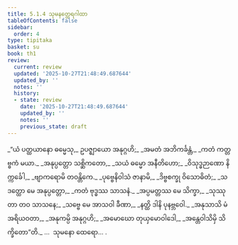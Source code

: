```yaml
---
title: 5.1.4 သုမနတ္ထေရဂါထာ
tableOfContents: false
sidebar:
  order: 4
type: tipitaka
basket: su
book: th1
review:
  current: review
  updated: '2025-10-27T21:48:49.687644'
  updated_by: ''
  notes: ''
  history:
  - state: review
    date: '2025-10-27T21:48:49.687644'
    updated_by: ''
    notes: ''
    previous_state: draft
---
```



<ReviewStatus review={frontmatter.review} showDetails={true} />

<HypothesisAnnotation frontmatter={frontmatter} />

<DynamicBreadcrumb />

<Division number="330" book="th1" e="ch" v="19" p="276">

<Paragraph number="585" type="verses" book="th1">
_“ယံ ပတ္ထယာနော ဓမ္မေသု,_  
ဥပဇ္ဈာယော အနုဂ္ဂဟိ;_  
_အမတံ အဘိကင်္ခန္တံ,_  
_ကတံ ကတ္တဗ္ဗကံ မယာ._  

</Paragraph>

</Division>
<Division number="331" book="th1" e="ch" v="19" p="276">

<Paragraph number="586" type="verses" book="th1">
_အနုပ္ပတ္တော သစ္ဆိကတော,_  
_သယံ ဓမ္မော အနီတိဟော;_  
_ဝိသုဒ္ဓဉာဏော နိက္ကင်္ခေါ,_  
_ဗျာကရောမိ တဝန္တိကေ._  

</Paragraph>

</Division>
<Division number="332" book="th1" e="ch" v="19" p="276">

<Paragraph number="587" type="verses" book="th1">
_ပုဗ္ဗေနိဝါသံ ဇာနာမိ,_  
_ဒိဗ္ဗစက္ခု ဝိသောဓိတံ;_  
_သဒတ္ထော မေ အနုပ္ပတ္တော,_  
_ကတံ ဗုဒ္ဓဿ သာသနံ._  

</Paragraph>

</Division>
<Division number="333" book="th1" e="ch" v="19" p="276">

<Paragraph number="588" type="verses" book="th1">
_အပ္ပမတ္တဿ မေ သိက္ခာ,_  
_သုဿုတာ တဝ သာသနေ;_  
_သဗ္ဗေ မေ အာသဝါ ခီဏာ,_  
_နတ္ထိ ဒါနိ ပုနဗ္ဘဝေါ._  

</Paragraph>

</Division>
<Division number="334" book="th1" e="ch" v="19" p="277">

<Paragraph number="589" type="verses" book="th1">
_အနုသာသိ မံ အရိယဝတာ,_  
_အနုကမ္ပိ အနုဂ္ဂဟိ;_  
_အမောဃော တုယှမောဝါဒေါ,_  
_အန္တေဝါသိမှိ သိက္ခိတော”တိ._  


</Paragraph>
</Division>

<Paragraph number="590" type="center" book="th1">
…  သုမနော ထေရော… .
</Paragraph>